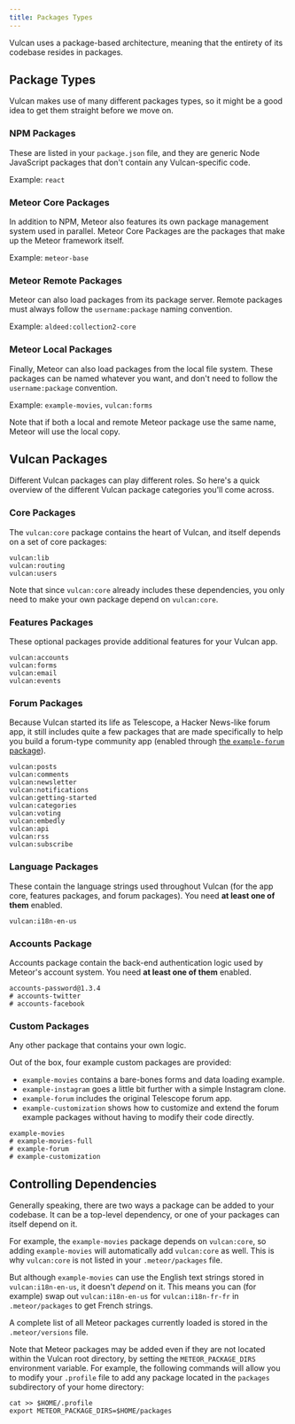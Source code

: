 ```yaml
---
title: Packages Types
---
```


Vulcan uses a package-based architecture, meaning that the entirety of its codebase resides in packages.

## Package Types

Vulcan makes use of many different packages types, so it might be a good idea to get them straight before we move on.

### NPM Packages

These are listed in your `package.json` file, and they are generic Node JavaScript packages that don't contain any Vulcan-specific code. 

Example: `react`

### Meteor Core Packages

In addition to NPM, Meteor also features its own package management system used in parallel. Meteor Core Packages are the packages that make up the Meteor framework itself. 

Example: `meteor-base`

### Meteor Remote Packages

Meteor can also load packages from its package server. Remote packages must always follow the `username:package` naming convention.

Example: `aldeed:collection2-core`

### Meteor Local Packages

Finally, Meteor can also load packages from the local file system. These packages can be named whatever you want, and don't need to follow the `username:package` convention. 

Example: `example-movies`, `vulcan:forms`

Note that if both a local and remote Meteor package use the same name, Meteor will use the local copy.

## Vulcan Packages

Different Vulcan packages can play different roles. So here's a quick overview of the different Vulcan package categories you'll come across. 

### Core Packages

The `vulcan:core` package contains the heart of Vulcan, and itself depends on a set of core packages:

```
vulcan:lib
vulcan:routing
vulcan:users
```

Note that since `vulcan:core` already includes these dependencies, you only need to make your own package depend on `vulcan:core`. 

### Features Packages

These optional packages provide additional features for your Vulcan app.

```
vulcan:accounts
vulcan:forms
vulcan:email
vulcan:events
```

### Forum Packages

Because Vulcan started its life as Telescope, a Hacker News-like forum app, it still includes quite a few packages that are made specifically to help you build a forum-type community app (enabled through [the `example-forum` package](example-forum.html)). 

```
vulcan:posts
vulcan:comments
vulcan:newsletter
vulcan:notifications
vulcan:getting-started
vulcan:categories
vulcan:voting
vulcan:embedly
vulcan:api
vulcan:rss
vulcan:subscribe
```

### Language Packages

These contain the language strings used throughout Vulcan (for the app core, features packages, and forum packages). You need **at least one of them** enabled. 

```
vulcan:i18n-en-us
```

### Accounts Package

Accounts package contain the back-end authentication logic used by Meteor's account system. You need **at least one of them** enabled.

```
accounts-password@1.3.4
# accounts-twitter
# accounts-facebook
```

### Custom Packages

Any other package that contains your own logic. 

Out of the box, four example custom packages are provided:

- `example-movies` contains a bare-bones forms and data loading example. 
- `example-instagram` goes a little bit further with a simple Instagram clone.
- `example-forum` includes the original Telescope forum app.
- `example-customization` shows how to customize and extend the forum example packages without having to modify their code directly. 

```
example-movies
# example-movies-full
# example-forum
# example-customization
```

## Controlling Dependencies

Generally speaking, there are two ways a package can be added to your codebase. It can be a top-level dependency, or one of your packages can itself depend on it. 

For example, the `example-movies` package depends on `vulcan:core`, so adding `example-movies` will automatically add `vulcan:core` as well. This is why `vulcan:core` is not listed in your `.meteor/packages` file. 

But although `example-movies` can use the English text strings stored in `vulcan:i18n-en-us`, it doesn't *depend* on it. This means you can (for example) swap out `vulcan:i18n-en-us` for `vulcan:i18n-fr-fr` in `.meteor/packages` to get French strings. 

A complete list of all Meteor packages currently loaded is stored in the `.meteor/versions` file. 

Note that Meteor packages may be added even if they are not located within the Vulcan root directory, by setting the `METEOR_PACKAGE_DIRS` environment variable. For example, the following commands will allow you to modify your `.profile` file to add any package located in the `packages` subdirectory of your home directory:

```
cat >> $HOME/.profile
export METEOR_PACKAGE_DIRS=$HOME/packages
```
